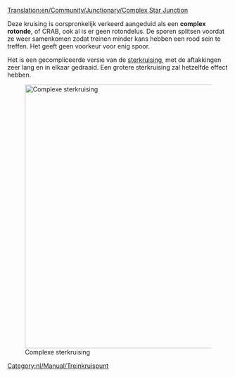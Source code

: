 [[Translation:en/Community/Junctionary/Complex Star Junction]]

{{nl/Community/Junctionary/Kruispuntenmenu}}
Deze kruising is oorspronkelijk verkeerd aangeduid als een '''complex rotonde''', of CRAB, ook al is er geen rotondelus. De sporen splitsen voordat ze weer samenkomen zodat treinen minder kans hebben een rood sein te treffen. Het geeft geen voorkeur voor enig spoor.

Het is een gecompliceerde versie van de [[nl/Community/Junctionary/Sterkruising|sterkruising]], met de aftakkingen zeer lang en in elkaar gedraaid. Een grotere sterkruising zal hetzelfde effect hebben.

[[File:en/Community/Junctionary/Lgroundabout.png|none|thumb|600px|Complexe sterkruising]]

{{nl/Community/Junctionary/Kruispuntcriteria|Kostbaar|3|0|1|1|1|1|0|0|0|0|0||Defecte treien hebben alleen effect op dat ene spoor.|
*Handelt een groot aantal treinen in een keer af.
*Heeft een groot ruimtebeslag.
}}

[[Category:nl/Manual/Treinkruispunt]]